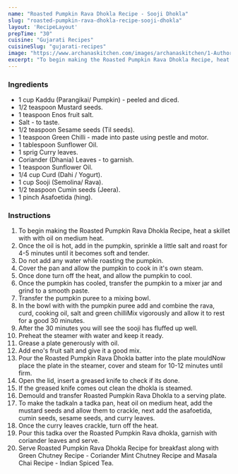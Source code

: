 ---
name: "Roasted Pumpkin Rava Dhokla Recipe - Sooji Dhokla"
slug: "roasted-pumpkin-rava-dhokla-recipe-sooji-dhokla"
layout: 'RecipeLayout'
prepTime: "30"
cuisine: "Gujarati Recipes﻿"
cuisineSlug: "gujarati-recipes"
image: "https://www.archanaskitchen.com/images/archanaskitchen/1-Author/Shyma_Menon/Roasted_Pumpkin_Dhokla_Recipe-3_1600.jpg"
excerpt: "To begin making the Roasted Pumpkin Rava Dhokla Recipe, heat a skillet with with oil on medium heat"
---

### Ingredients

- 1 cup Kaddu (Parangikai/ Pumpkin) - peeled and diced.
- 1/2 teaspoon Mustard seeds.
- 1 teaspoon Enos fruit salt.
- Salt - to taste.
- 1/2 teaspoon Sesame seeds (Til seeds).
- 1 teaspoon Green Chilli - made into paste using pestle and motor.
- 1 tablespoon Sunflower Oil.
- 1 sprig Curry leaves.
- Coriander (Dhania) Leaves - to garnish.
- 1 teaspoon Sunflower Oil.
- 1/4 cup Curd (Dahi / Yogurt).
- 1 cup Sooji (Semolina/ Rava).
- 1/2 teaspoon Cumin seeds (Jeera).
- 1 pinch Asafoetida (hing).

### Instructions

1. To begin making the Roasted Pumpkin Rava Dhokla Recipe, heat a skillet with with oil on medium heat.
1. Once the oil is hot, add in the pumpkin, sprinkle a little salt and roast for 4-5 minutes until it becomes soft and tender.
1. Do not add any water while roasting the pumpkin.
1. Cover the pan and allow the pumpkin to cook in it's own steam.
1. Once done turn off the heat, and allow the pumpkin to cool.
1. Once the pumpkin has cooled, transfer the pumpkin to a mixer jar and grind to a smooth paste.
1. Transfer the pumpkin puree to a mixing bowl.
1. In the bowl with with the pumpkin puree add and combine the rava, curd, cooking oil, salt and  green chilliMix vigorously and allow it to rest for a good 30 minutes.
1. After the 30 minutes you will see the sooji has fluffed up well.
1. Preheat the steamer with water and keep it ready.
1. Grease a plate generously with oil.
1. Add eno's fruit salt and give it a good mix.
1. Pour the Roasted Pumpkin Rava Dhokla batter into the plate mouldNow place the plate in the steamer, cover and steam for 10-12 minutes until firm.
1. Open the lid, insert a greased knife to check if its done.
1. If the greased knife comes out clean the dhokla is steamed.
1. Demould and transfer Roasted Pumpkin Rava Dhokla to a serving plate.
1. To make the tadkaIn a tadka pan, heat oil on medium heat, add the mustard seeds and allow them to crackle, next add the asafoetida, cumin seeds, sesame seeds, and curry leaves.
1. Once the curry leaves crackle, turn off the heat.
1. Pour this tadka over the Roasted Pumpkin Rava dhokla, garnish with coriander leaves and serve.
1. Serve Roasted Pumpkin Rava Dhokla Recipe for breakfast along with Green Chutney Recipe - Coriander Mint Chutney Recipe and Masala Chai Recipe - Indian Spiced Tea.
